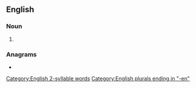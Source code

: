 {{also|dead men}}
==English==

===Noun===
{{head|en|noun plural form}}

# {{plural of|deadman|lang=en}}

===Anagrams===
* {{anagrams|en|a=addeemn|amended|denamed}}

[[Category:English 2-syllable words]]
[[Category:English plurals ending in "-en"]]
